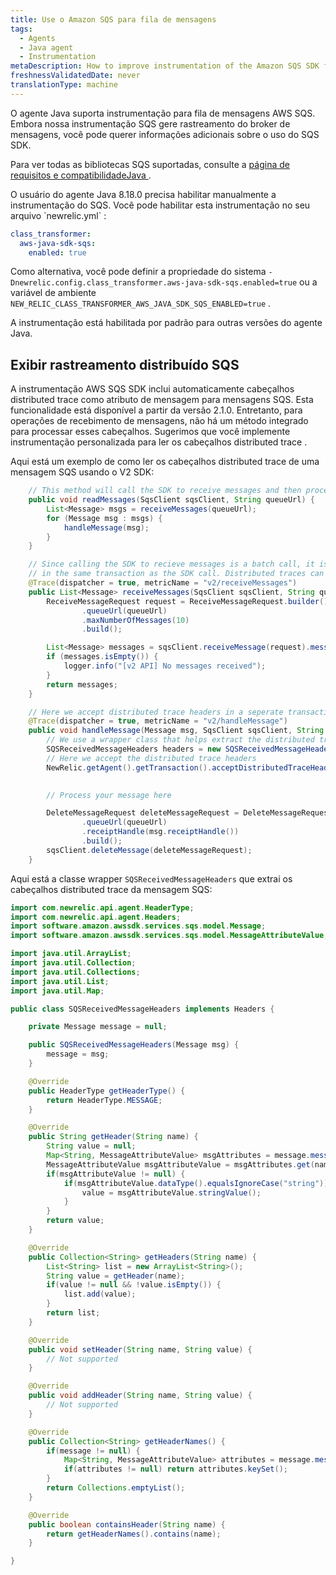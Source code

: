 ```yaml
---
title: Use o Amazon SQS para fila de mensagens
tags:
  - Agents
  - Java agent
  - Instrumentation
metaDescription: How to improve instrumentation of the Amazon SQS SDK for Java applications using New Relic's APM
freshnessValidatedDate: never
translationType: machine
---
```


O agente Java suporta instrumentação para fila de mensagens AWS SQS. Embora nossa instrumentação SQS gere rastreamento do broker de mensagens, você pode querer informações adicionais sobre o uso do SQS SDK.

Para ver todas as bibliotecas SQS suportadas, consulte a [página de requisitos e compatibilidadeJava ](/docs/agents/java-agent/getting-started/compatibility-requirements-java-agent).

<Callout variant="important">
  O usuário do agente Java 8.18.0 precisa habilitar manualmente a instrumentação do SQS. Você pode habilitar esta instrumentação no seu arquivo `newrelic.yml` :

  ```yml
  class_transformer:
    aws-java-sdk-sqs:
      enabled: true
  ```

  Como alternativa, você pode definir a propriedade do sistema `-Dnewrelic.config.class_transformer.aws-java-sdk-sqs.enabled=true` ou a variável de ambiente `NEW_RELIC_CLASS_TRANSFORMER_AWS_JAVA_SDK_SQS_ENABLED=true` .

  A instrumentação está habilitada por padrão para outras versões do agente Java.
</Callout>

## Exibir rastreamento distribuído SQS

A instrumentação AWS SQS SDK inclui automaticamente cabeçalhos distributed trace como atributo de mensagem para mensagens SQS. Esta funcionalidade está disponível a partir da versão 2.1.0. Entretanto, para operações de recebimento de mensagens, não há um método integrado para processar esses cabeçalhos. Sugerimos que você implemente instrumentação personalizada para ler os cabeçalhos distributed trace .

Aqui está um exemplo de como ler os cabeçalhos distributed trace de uma mensagem SQS usando o V2 SDK:

```java
	// This method will call the SDK to receive messages and then process them
    public void readMessages(SqsClient sqsClient, String queueUrl) {
        List<Message> msgs = receiveMessages(queueUrl);
        for (Message msg : msgs) {
            handleMessage(msg);
        }
    }

    // Since calling the SDK to recieve messages is a batch call, it is not recommended to accept distributed trace headers
    // in the same transaction as the SDK call. Distributed traces can only have one parent span.
    @Trace(dispatcher = true, metricName = "v2/receiveMessages")
    public List<Message> receiveMessages(SqsClient sqsClient, String queueUrl) {
        ReceiveMessageRequest request = ReceiveMessageRequest.builder()
                .queueUrl(queueUrl)
                .maxNumberOfMessages(10)
                .build();

        List<Message> messages = sqsClient.receiveMessage(request).messages();
        if (messages.isEmpty()) {
            logger.info("[v2 API] No messages received");
        }
        return messages;
    }

    // Here we accept distributed trace headers in a seperate transaction from the SDK call.
    @Trace(dispatcher = true, metricName = "v2/handleMessage")
    public void handleMessage(Message msg, SqsClient sqsClient, String queueUrl) {
        // We use a wrapper class that helps extract the distributed trace headers
        SQSReceivedMessageHeaders headers = new SQSReceivedMessageHeaders(msg);
        // Here we accept the distributed trace headers
        NewRelic.getAgent().getTransaction().acceptDistributedTraceHeaders(TransportType.Other, headers);
        

        // Process your message here

        DeleteMessageRequest deleteMessageRequest = DeleteMessageRequest.builder()
                .queueUrl(queueUrl)
                .receiptHandle(msg.receiptHandle())
                .build();
        sqsClient.deleteMessage(deleteMessageRequest);
    }
```

Aqui está a classe wrapper `SQSReceivedMessageHeaders` que extrai os cabeçalhos distributed trace da mensagem SQS:

```java
import com.newrelic.api.agent.HeaderType;
import com.newrelic.api.agent.Headers;
import software.amazon.awssdk.services.sqs.model.Message;
import software.amazon.awssdk.services.sqs.model.MessageAttributeValue;

import java.util.ArrayList;
import java.util.Collection;
import java.util.Collections;
import java.util.List;
import java.util.Map;

public class SQSReceivedMessageHeaders implements Headers {

	private Message message = null;

	public SQSReceivedMessageHeaders(Message msg) {
		message = msg;
	}

	@Override
	public HeaderType getHeaderType() {
		return HeaderType.MESSAGE;
	}

	@Override
	public String getHeader(String name) {
		String value = null;
		Map<String, MessageAttributeValue> msgAttributes = message.messageAttributes();
		MessageAttributeValue msgAttributeValue = msgAttributes.get(name);
		if(msgAttributeValue != null) {
			if(msgAttributeValue.dataType().equalsIgnoreCase("string")) {
				value = msgAttributeValue.stringValue();
			}
		}
		return value;
	}

	@Override
	public Collection<String> getHeaders(String name) {
		List<String> list = new ArrayList<String>();
		String value = getHeader(name);
		if(value != null && !value.isEmpty()) {
			list.add(value);
		}
		return list;
	}

	@Override
	public void setHeader(String name, String value) {
		// Not supported
	}

	@Override
	public void addHeader(String name, String value) {
		// Not supported
	}

	@Override
	public Collection<String> getHeaderNames() {
		if(message != null) {
			Map<String, MessageAttributeValue> attributes = message.messageAttributes();
			if(attributes != null) return attributes.keySet();
		}
		return Collections.emptyList();
	}

	@Override
	public boolean containsHeader(String name) {
		return getHeaderNames().contains(name);
	}

}
```